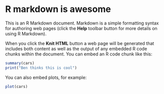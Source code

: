 R markdown is awesome
========================================================

This is an R Markdown document. Markdown is a simple formatting syntax for authoring web pages (click the **Help** toolbar button for more details on using R Markdown).

When you click the **Knit HTML** button a web page will be generated that includes both content as well as the output of any embedded R code chunks within the document. You can embed an R code chunk like this:

```r
summary(cars)
print("Ben thinks this is cool")
```

You can also embed plots, for example:

```r
plot(cars)
```

